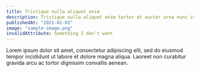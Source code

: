 ```yaml
---
title: Tristique nulla aliquet enim
description: Tristique nulla aliquet enim tortor at auctor urna nunc id cursus metus aliquam eleifend mi in nulla posuere sollicitudin aliquam
publishedAt: "2021-01-01"
image: "sample-image.png"
invalidAttribute: Something I don't want
---
```


Lorem ipsum dolor sit amet, consectetur adipiscing elit, sed do eiusmod tempor incididunt ut labore et dolore magna aliqua. Laoreet non curabitur gravida arcu ac tortor dignissim convallis aenean.